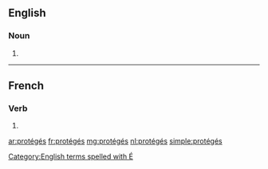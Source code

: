 ==English==

===Noun===
{{head|en|plural}}

# {{plural of|protégé|lang=en}}

[[Category:English terms spelled with É]]

----

==French==

===Verb===
{{head|fr|past participle form}}

# {{masculine plural past participle of|protéger|lang=fr|nocat=1}}

[[ar:protégés]]
[[fr:protégés]]
[[mg:protégés]]
[[nl:protégés]]
[[simple:protégés]]